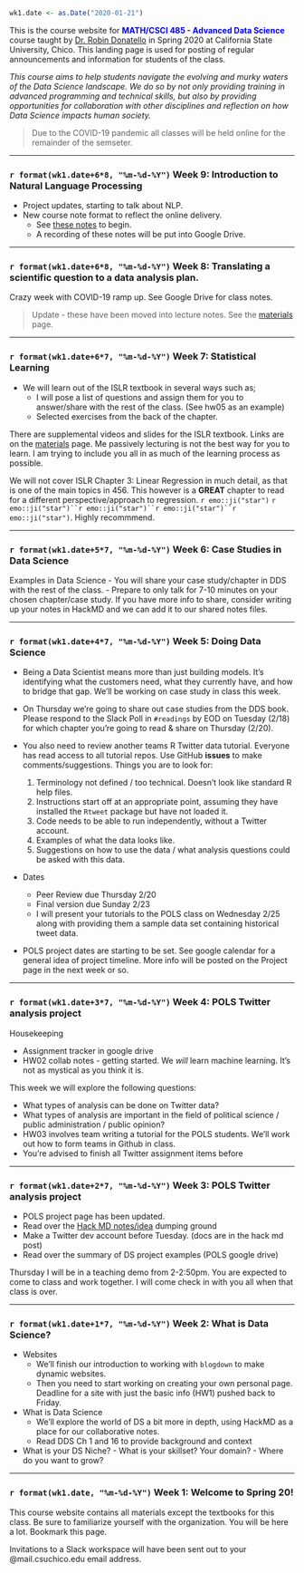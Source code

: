 ```r
wk1.date <- as.Date("2020-01-21")
```

This is the course website for <span style="color:blue">**MATH/CSCI 485 - Advanced Data Science**</span> course taught by [Dr. Robin Donatello](www.norcalbiostat.com) in Spring 2020 at California State University, Chico. This landing page is used for posting of regular announcements and information for students of the class. 

_This course aims to help students navigate the evolving and murky waters of the Data Science landscape. We do so by not only providing training in advanced programming and technical skills, but also by providing opportunities for collaboration with other disciplines and reflection on how Data Science impacts human society._

> Due to the COVID-19 pandemic all classes will be held online for the remainder of the semseter. 

----

### `r format(wk1.date+6*8, "%m-%d-%Y")` Week 9: Introduction to Natural Language Processing

* Project updates, starting to talk about NLP. 
* New course note format to reflect the online delivery. 
    - See [these notes](lec/wk9-notes.html) to begin. 
    - A recording of these notes will be put into Google Drive. 

----

### `r format(wk1.date+6*8, "%m-%d-%Y")` Week 8: Translating a scientific question to a data analysis plan. 

Crazy week with COVID-19 ramp up. 
See Google Drive for class notes. 

> Update - these have been moved into lecture notes. See the [materials](materials.html) page. 

----

### `r format(wk1.date+6*7, "%m-%d-%Y")` Week 7: Statistical Learning

     
* We will learn out of the ISLR textbook in several ways such as;  
    - I will pose a list of questions and assign them for you to answer/share with the rest of the class. (See hw05 as an example)
    - Selected exercises from the back of the chapter.

There are supplemental videos and slides for the ISLR textbook. Links are on the [materials](materials.html) page. Me passively lecturing is not the best way for you to learn. I am trying to include you all in as much of the learning process as possible. 

We will not cover ISLR Chapter 3: Linear Regression in much detail, as that is one of the main topics in 456. This however is a **GREAT** chapter to read for a different perspective/approach to regression. `r emo::ji("star")` `r emo::ji("star")``r emo::ji("star")``r emo::ji("star")``r emo::ji("star")`. Highly recommmend. 

----

### `r format(wk1.date+5*7, "%m-%d-%Y")` Week 6: Case Studies in Data Science

Examples in Data Science
  - You will share your case study/chapter in DDS with the rest of the class. 
  - Prepare to only talk for 7-10 minutes on your chosen chapter/case study. If you have more info 
    to share, consider writing up your notes in HackMD and we can add it to our shared notes files.
   

----

### `r format(wk1.date+4*7, "%m-%d-%Y")` Week 5: Doing Data Science

* Being a Data Scientist means more than just building models. It's identifying what the customers need, what they currently have, and how to bridge that gap. We'll be working on case study in class this week. 

* On Thursday we're going to share out case studies from the DDS book. Please respond to the Slack Poll in `#readings` by EOD on Tuesday (2/18) for which chapter you're going to read & share on Thursday (2/20). 

* You also need to review another teams R Twitter data tutorial. Everyone has read access to all tutorial repos. Use GitHub **issues** to make comments/suggestions.  Things you are to look for: 

    1. Terminology not defined / too technical. Doesn't look like standard R help files. 
    2. Instructions start off at an appropriate point, assuming they have installed the `Rtweet` package but have not loaded it. 
    3. Code needs to be able to run independently, without a Twitter account. 
    4. Examples of what the data looks like. 
    5. Suggestions on how to use the data / what analysis questions could be asked with this data. 


* Dates
    - Peer Review due Thursday 2/20
    - Final version due Sunday 2/23
    - I will present your tutorials to the POLS class on Wednesday 2/25 along with providing them a sample data set containing historical tweet data. 

* POLS project dates are starting to be set. See google calendar for a general idea of project timeline. More info will be posted on the Project page in the next week or so. 


----

### `r format(wk1.date+3*7, "%m-%d-%Y")` Week 4: POLS Twitter analysis project

Housekeeping

* Assignment tracker in google drive
* HW02 collab notes - getting started. We *will* learn machine learning. It's not as mystical as you think it is.  

This week we will explore the following questions: 

* What types of analysis can be done on Twitter data? 
* What types of analysis are important in the field of political science / public administration / public opinion? 
* HW03 involves team writing a tutorial for the POLS students. We'll work out how to form teams in Github in class. 
* You're advised to finish all Twitter assignment items before 

----

### `r format(wk1.date+2*7, "%m-%d-%Y")` Week 3: POLS Twitter analysis project 

* POLS project page has been updated. 
* Read over the [Hack MD notes/idea](https://hackmd.io/@norcalbiostat/data485-twitter) dumping ground
* Make a Twitter dev account before Tuesday. (docs are in the hack md post)
* Read over the summary of DS project examples (POLS google drive)
    
Thursday I will be in a teaching demo from 2-2:50pm. You are expected to come to class and work together. 
I will come check in with you all when that class is over. 

----


### `r format(wk1.date+1*7, "%m-%d-%Y")` Week 2: What is Data Science? 

* Websites
    - We'll finish our introduction to working with `blogdown` to make dynamic websites. 
    - Then you need to start working on creating your own personal page. Deadline for a site with just the basic info (HW1) pushed back to Friday. 

* What is Data Science
    - We'll explore the world of DS a bit more in depth, using HackMD as a place for our collaborative notes.
    - Read DDS Ch 1 and 16 to provide background and context

* What is your DS Niche? 
        - What is your skillset? Your domain? 
        - Where do you want to grow? 

----

### `r format(wk1.date, "%m-%d-%Y")` Week 1: Welcome to Spring 20!

This course website contains all materials except the textbooks for this class. Be sure to familiarize yourself with the organization. You will be here a lot. Bookmark this page.

Invitations to a Slack workspace will have been sent out to your @mail.csuchico.edu email address. 

